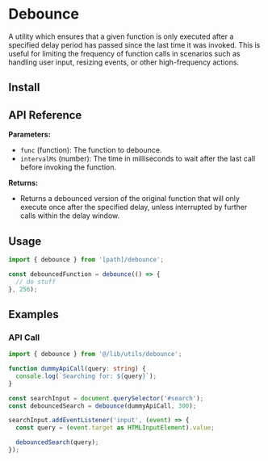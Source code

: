 
# Debounce

A utility which ensures that a given function is only executed after a specified delay period has passed since the last time it was invoked. This is useful for limiting the frequency of function calls in scenarios such as handling user input, resizing events, or other high-frequency actions.

<DebouncingVsThrottleing />

## Install

<FileSource path="@/foundations/utils/debounce.ts" />

## API Reference

**Parameters:**

- `func` (function): The function to debounce.
- `intervalMs` (number): The time in milliseconds to wait after the last call before invoking the function.

**Returns:**

- Returns a debounced version of the original function that will only execute once after the specified delay, unless interrupted by further calls within the delay window.

## Usage

```ts copy
import { debounce } from '[path]/debounce';
```

```ts copy
const debouncedFunction = debounce(() => {
  // do stuff
}, 256);
```

## Examples

### API Call

```ts copy
import { debounce } from '@/lib/utils/debounce';

function dummyApiCall(query: string) {
  console.log(`Searching for: ${query}`);
}

const searchInput = document.querySelector('#search');
const debouncedSearch = debounce(dummyApiCall, 300);

searchInput.addEventListener('input', (event) => {
  const query = (event.target as HTMLInputElement).value;

  debouncedSearch(query);
});
```
